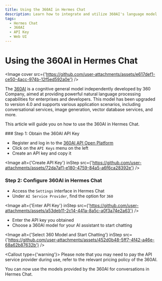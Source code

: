 ```yaml
---
title: Using the 360AI in Hermes Chat
description: Learn how to integrate and utilize 360AI's language model APIs in Hermes Chat.
tags:
  - Hermes Chat
  - 360AI
  - API Key
  - Web UI
---
```


# Using the 360AI in Hermes Chat

<Image cover src={'https://github.com/user-attachments/assets/e617def1-ce50-4acc-974b-12f5ed592a0e'} />

The [360AI](https://ai.360.com/) is a cognitive general model independently developed by 360 Company, aimed at providing powerful natural language processing capabilities for enterprises and developers. This model has been upgraded to version 4.0 and supports various application scenarios, including conversational services, image generation, vector database services, and more.

This article will guide you on how to use the 360AI in Hermes Chat.

<Steps>
  ### Step 1: Obtain the 360AI API Key

  - Register and log in to the [360AI API Open Platform](https://ai.360.com/platform/keys)
  - Click on the `API Keys` menu on the left
  - Create an API key and copy it

  <Image alt={'Create API Key'} inStep src={'https://github.com/user-attachments/assets/72da7af1-e180-4759-84a5-a6f6ca28392e'} />

  ### Step 2: Configure 360AI in Hermes Chat

  - Access the `Settings` interface in Hermes Chat
  - Under `AI Service Provider`, find the option for `360`

  <Image alt={'Enter API Key'} inStep src={'https://github.com/user-attachments/assets/a53deb11-2c14-441a-8a5c-a0f3a74e2a63'} />

  - Enter the API key you obtained
  - Choose a 360AI model for your AI assistant to start chatting

  <Image alt={'Select 360 Model and Start Chatting'} inStep src={'https://github.com/user-attachments/assets/452d0b48-5ff7-4f42-a46e-68a62b87632b'} />

  <Callout type={'warning'}>
    Please note that you may need to pay the API service provider during use, refer to the relevant
    pricing policy of the 360AI.
  </Callout>
</Steps>

You can now use the models provided by the 360AI for conversations in Hermes Chat.
